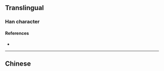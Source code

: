 {{also|溈|潙}}
{{character info}}
==Translingual==

===Han character===
{{Han char|rn=85|rad=水|as=04|sn=7|four=3412|canj=EIKS|ids=⿰氵为}}

====References====
* {{Han ref|kx=0612.121|hdz=31572.040|uh=6CA9|ud=27817}}

----

==Chinese==
{{zh-see|溈}}